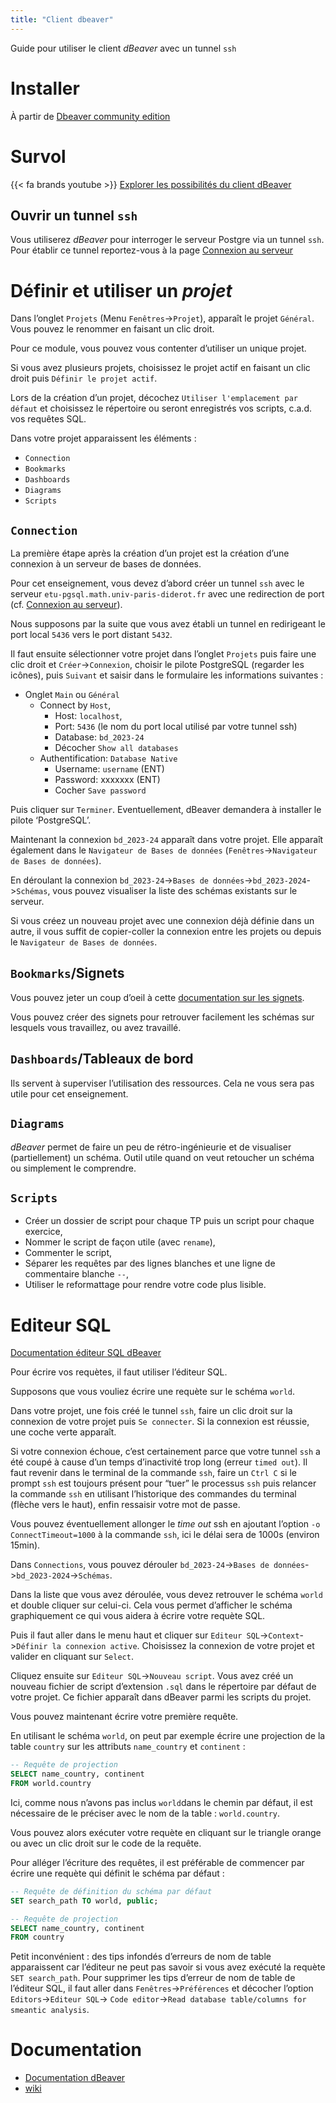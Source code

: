 ```yaml
---
title: "Client dbeaver"
---
```

::: {.callout-note}

Guide pour utiliser le client *dBeaver* avec un tunnel `ssh`

:::

# Installer 

À partir de [Dbeaver community edition](https://dbeaver.io/download/)


# Survol

{{< fa brands youtube >}} [Explorer les possibilités du client dBeaver](https://www.youtube.com/watch?v=qWhCmvg_Sqc)

::: {.callout-tip}

## Ouvrir un tunnel `ssh`

Vous utiliserez *dBeaver* pour interroger le serveur Postgre via un tunnel `ssh`.
Pour établir ce tunnel reportez-vous à la page [Connexion au serveur](/computing-access.qmd)

:::


# Définir et utiliser un *projet*

Dans l'onglet `Projets` (Menu `Fenêtres`->`Projet`), apparaît le projet `Général`. Vous pouvez le renommer en faisant un clic droit.

Pour ce module, vous pouvez vous contenter d'utiliser un unique projet.

Si vous avez plusieurs projets, choisissez le projet actif en faisant un clic droit puis `Définir le projet actif`.

::: {.callout-tip}

Lors de la création d'un projet, décochez `Utiliser l'emplacement par défaut` et choisissez le répertoire ou seront enregistrés vos scripts, c.a.d. vos requêtes SQL.

::: 

Dans votre projet apparaissent les éléments :

- `Connection`
- `Bookmarks`
- `Dashboards`
- `Diagrams`
- `Scripts`

## `Connection`

La première étape après la création d'un projet est la création d'une connexion à un serveur de bases de données.

Pour cet enseignement, vous devez d'abord créer un tunnel `ssh` avec le serveur `etu-pgsql.math.univ-paris-diderot.fr` avec une redirection de port (cf. [Connexion au serveur](/computing-access.qmd)).

Nous supposons par la suite que vous avez établi un tunnel en redirigeant le port local `5436` vers le port distant `5432`. 

Il faut ensuite sélectionner votre projet dans l'onglet `Projets` puis faire une clic droit et `Créer`->`Connexion`, choisir le pilote PostgreSQL (regarder les icônes), puis `Suivant` et saisir dans le formulaire les informations suivantes :

- Onglet `Main` ou `Général`
  - Connect by `Host`, 
    - Host: `localhost`, 
    - Port: `5436` (le nom du port local utilisé par votre tunnel ssh)
    - Database: `bd_2023-24` 
    - Décocher `Show all databases`
  - Authentification: `Database Native`
    - Username: `username` (ENT)
    - Password: xxxxxxx  (ENT) 
    - Cocher `Save password` 

Puis cliquer sur `Terminer`. Eventuellement, dBeaver demandera à installer le pilote 'PostgreSQL'.

Maintenant la connexion `bd_2023-24` apparaît dans votre projet. Elle apparaît également dans le `Navigateur de Bases de données` (`Fenêtres`->`Navigateur de Bases de données`).

En déroulant la connexion `bd_2023-24`->`Bases de données`->`bd_2023-2024`->`Schémas`, vous pouvez visualiser la liste des schémas existants sur le serveur.

::: {.callout-tip}

Si vous créez un nouveau projet avec une connexion déjà définie dans un autre, il vous suffit de copier-coller la connexion entre les projets ou depuis le `Navigateur de Bases de données`.

::: 

## `Bookmarks`/Signets
Vous pouvez jeter un coup d'oeil à cette 
[documentation sur les signets](https://github.com/dbeaver/dbeaver/wiki/Bookmarks).

::: {.callout-tip}

Vous pouvez créer des signets pour retrouver facilement les schémas sur lesquels vous travaillez, ou avez travaillé. 

:::

## `Dashboards`/Tableaux de bord
Ils servent à superviser l'utilisation des ressources. Cela ne vous sera pas utile pour cet enseignement.

## `Diagrams`

*dBeaver* permet de faire un peu de rétro-ingénieurie et de visualiser (partiellement) un schéma. Outil utile quand on veut retoucher un schéma ou 
simplement le comprendre.

## `Scripts` 

- Créer un dossier de script pour chaque TP puis un script pour chaque exercice,
- Nommer le script de façon utile (avec `rename`),
- Commenter le script,
- Séparer les requêtes par des lignes blanches et une ligne de commentaire blanche `--    `,
- Utiliser le reformattage pour rendre votre code plus lisible.

# Editeur SQL
::: {.callout-tip}
[Documentation éditeur SQL dBeaver](https://dbeaver.com/docs/dbeaver/SQL-Editor/)
:::
Pour écrire vos requètes, il faut utiliser l'éditeur SQL.

Supposons que vous vouliez écrire une requète sur le schéma  `world`.

Dans votre projet, une fois créé le tunnel `ssh`, faire un clic droit sur la connexion de votre projet puis `Se connecter`. Si la connexion est réussie, une coche verte apparaît.

::: {.callout-tip}
 Si votre connexion échoue, c'est certainement parce que votre tunnel `ssh` a été coupé à cause d'un temps d'inactivité trop long (erreur `timed out`). Il faut revenir dans le terminal de la commande `ssh`, faire un `Ctrl C` si le prompt `ssh` est toujours présent pour "tuer" le processus `ssh` puis relancer la commande `ssh` en utilisant l'historique des commandes du terminal (flèche vers le haut), enfin ressaisir votre mot de passe.

 Vous pouvez éventuellement allonger le *time out* ssh en ajoutant l'option `-o ConnectTimeout=1000` à la commande `ssh`, ici le délai sera de 1000s (environ 15min).
:::

Dans `Connections`, vous pouvez dérouler `bd_2023-24`->`Bases de données`->`bd_2023-2024`->`Schémas`.

Dans la liste que vous avez déroulée, vous devez retrouver le schéma `world` et double cliquer sur celui-ci. Cela vous permet d'afficher le schéma graphiquement ce qui vous aidera à écrire votre requète SQL.

Puis il faut aller dans le menu haut et cliquer sur `Editeur SQL`->`Context`->`Définir la connexion active`. Choisissez la connexion de votre projet et valider en cliquant sur `Select`. 

Cliquez ensuite sur `Editeur SQL`->`Nouveau script`. Vous avez créé un nouveau fichier de script d'extension `.sql` dans le répertoire par défaut de votre projet. Ce fichier apparaît dans dBeaver parmi les scripts du projet. 

Vous pouvez maintenant écrire votre première requête. 

En utilisant le schéma `world`, on peut par exemple écrire une projection de la table `country` sur les attributs `name_country` et `continent` :

```.sql
-- Requête de projection
SELECT name_country, continent
FROM world.country 
```

Ici, comme nous n'avons pas inclus `world`dans le chemin par défaut, il est nécessaire de le préciser avec le nom de la table : `world.country`.

Vous pouvez alors exécuter votre requète en cliquant sur le triangle orange ou avec un clic droit sur le code de la requête.

::: {.callout-tip}

Pour alléger l'écriture des requêtes, il est préférable de commencer par écrire une requète qui définit le schéma par défaut : 

```.sql
-- Requête de définition du schéma par défaut
SET search_path TO world, public;

-- Requête de projection 
SELECT name_country, continent
FROM country 
```
Petit inconvénient : des tips infondés d'erreurs de nom de table apparaissent car l'éditeur ne peut pas savoir si vous avez exécuté la requète `SET search_path`. Pour supprimer les tips d'erreur de nom de table de l'éditeur SQL, il faut aller dans `Fenêtres`->`Préférences` et décocher l'option `Editors`->`Editeur SQL`-> `Code editor`->`Read database table/columns for smeantic analysis`.
:::

# Documentation

- [Documentation dBeaver](https://dbeaver.com/docs/dbeaver/Application-Window-Overview/)
- [wiki](https://github.com/dbeaver/dbeaver/wiki)
